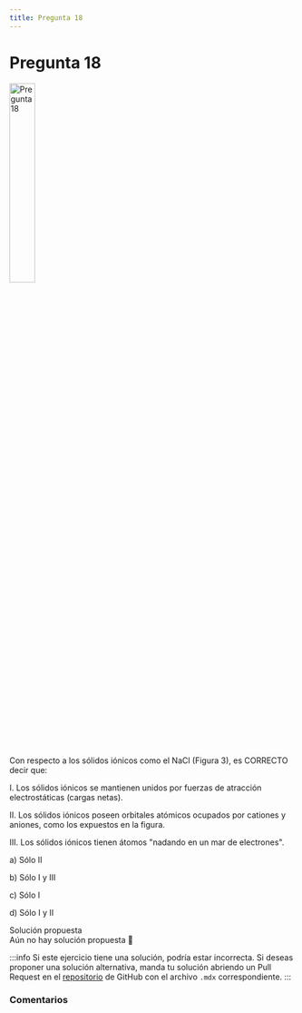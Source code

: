 ```yaml
---
title: Pregunta 18
---
```



# Pregunta 18

<Image
  src="science/chemistry/exercises/2019-2/p18/image.png"
  alt="Pregunta 18"
  width="30%"
/>

Con respecto a los sólidos iónicos como el NaCl (Figura 3), es CORRECTO decir que:

I. Los sólidos iónicos se mantienen unidos por fuerzas de atracción electrostáticas (cargas netas).

II. Los sólidos iónicos poseen orbitales atómicos ocupados por cationes y aniones, como los expuestos en la figura.

III. Los sólidos iónicos tienen átomos "nadando en un mar de electrones".

a) Sólo II

b) Sólo I y III

c) Sólo I

d) Sólo I y II

<MDXDetails>
<summary>Solución propuesta</summary>

<div className="exercise">
Aún no hay solución propuesta 🥲
</div>

:::info
Si este ejercicio tiene una solución, podría estar incorrecta. Si deseas proponer una solución alternativa, manda tu solución abriendo
un Pull Request en el [repositorio](https://github.com/crow-rojas/apuntes-fundamentals/pulls) de GitHub con el archivo
`.mdx` correspondiente.
:::

</MDXDetails>

### Comentarios

<Disqus
  url="https://crow-rojas.github.io/apuntes-fundamentals/docs/science/chemistry/exercises/2019-2/p18"
  identifier="docs/science/chemistry/exercises/2019-2/p18"
  title="2019-2 Quimica - Pregunta 18"
/>
